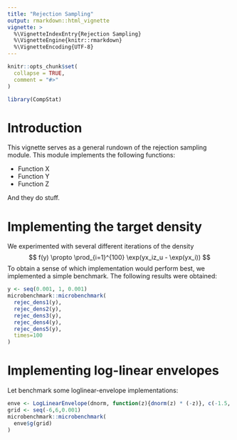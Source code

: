 ```yaml
---
title: "Rejection Sampling"
output: rmarkdown::html_vignette
vignette: >
  %\VignetteIndexEntry{Rejection Sampling}
  %\VignetteEngine{knitr::rmarkdown}
  %\VignetteEncoding{UTF-8}
---
```


```r
knitr::opts_chunk$set(
  collapse = TRUE,
  comment = "#>"
)
```

```r
library(CompStat)
```

# Introduction
This vignette serves as a general rundown of the rejection sampling module. This module implements the following functions:

* Function X
* Function Y
* Function Z

And they do stuff.

# Implementing the target density
We experimented with several different iterations of the density
$$
f(y) \propto \prod_{i=1}^{100} \exp(yx_iz_u - \exp(yx_i))
$$
To obtain a sense of which implementation would perform best, we implemented a simple benchmark. The following results were obtained:
```r
y <- seq(0.001, 1, 0.001)
microbenchmark::microbenchmark(
  rejec_dens1(y),
  rejec_dens2(y),
  rejec_dens3(y),
  rejec_dens4(y),
  rejec_dens5(y),
  times=100
)
```
# Implementing log-linear envelopes
Let benchmark some loglinear-envelope implementations:

```r
enve <- LogLinearEnvelope(dnorm, function(z){dnorm(z) * (-z)}, c(-1.5, 0, 1.5))
grid <- seq(-6,6,0.001)
microbenchmark::microbenchmark(
  enve$g(grid)
)
```



















